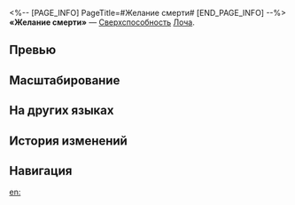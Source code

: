<%-- [PAGE_INFO]
PageTitle=#Желание смерти#
[END_PAGE_INFO] --%>
{{Навык Инфобокс
|Название         = Желание смерти
|Изображение      = Навык Желание смерти.png
|Персонаж         = Лоча
|Тип              = Сверхспособность
|Тэг              = Групповая атака
|УронСтойк        = 20
|ЭнергияГен       = 5
|Энергия          = 100
|Длительность     = 
|Описание         = Снимает с каждого противника 1 {{Доп эффект|усиление}} и наносит всем противникам мнимый урон, равный {{Цвет|Выделенный|120%—216%}} от силы атаки Лочи. Лоча также получает 1 ур. Цветка Бездны.
|Свойство1        = 
|Масштабирование1 = 
}}
'''«Желание смерти»''' — [[Сверхспособность]] [[Лоча]].

==Превью==
{{Превью
|Файл = Желание смерти Превью
}}

==Масштабирование==
{{Масштабирование навыка|тип=Сверхспособность
|120%;128%;136%;144%;152%;160%;170%;180%;190%;200%;208%;216%;224%;232%;240%
}}

==На других языках==
{{На других языках
|en   = Death Wish
|zhs  = 归葬的遂愿
|zht  = 歸葬的遂願
|ja   = {{Rubi|帰葬|きそう}}の{{Rubi|成就|じょうじゅ}}
|ko   = 망자의 숙원
|es   = Deseo de muerte
|fr   = Pulsion de mort
|ru   = Желание смерти
|th   = Death Wish
|vi   = Di Nguyện Chôn Cất
|de   = Todestrieb
|id   = Death Wish
|pt   = Desejo de Morte
}}

==История изменений==
{{История изменений|3.5}}

==Навигация==
{{Навык Навбокс|Лоча}}

[[en:]]